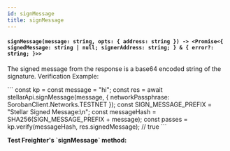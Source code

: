 ```yaml
---
id: signMessage
title: signMessage
---
```


#### `signMessage(message: string, opts: { address: string }) -> <Promise<{ signedMessage: string | null; signerAddress: string; } & { error?: string; }>>`


<p>The signed message from the response is a base64 encoded string of the signature. Verification Example:</p>
<p>
```
const kp = <signing key pair>
const message = "hi";
const res = await stellarApi.signMessage(message, { networkPassphrase: SorobanClient.Networks.TESTNET });
const SIGN_MESSAGE_PREFIX = "Stellar Signed Message:\n";
const messageHash = SHA256(SIGN_MESSAGE_PREFIX + message);
const passes = kp.verify(messageHash, res.signedMessage); // true
```
</p>
<strong>Test Freighter's `signMessage` method:</strong>
<SignMessageDemo />
